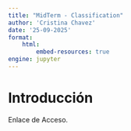 ```yaml
---
title: "MidTerm - Classification"
author: 'Cristina Chavez'
date: '25-09-2025'
format:
    html:
        embed-resources: true
engine: jupyter
---
```

# Introducción 

Enlace de Acceso. 